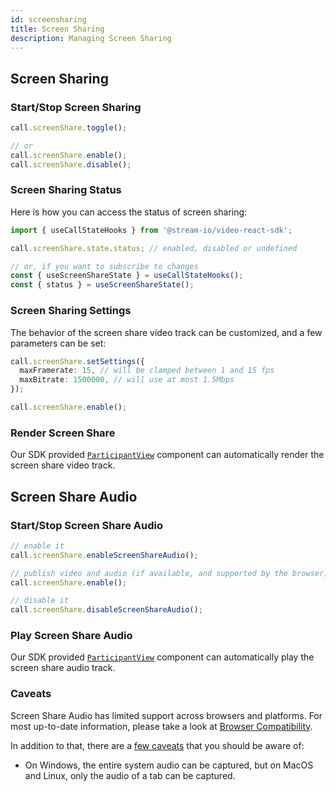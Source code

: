 ```yaml
---
id: screensharing
title: Screen Sharing
description: Managing Screen Sharing
---
```


## Screen Sharing

### Start/Stop Screen Sharing

```typescript
call.screenShare.toggle();

// or
call.screenShare.enable();
call.screenShare.disable();
```

### Screen Sharing Status

Here is how you can access the status of screen sharing:

```typescript
import { useCallStateHooks } from '@stream-io/video-react-sdk';

call.screenShare.state.status; // enabled, disabled or undefined

// or, if you want to subscribe to changes
const { useScreenShareState } = useCallStateHooks();
const { status } = useScreenShareState();
```

### Screen Sharing Settings

The behavior of the screen share video track can be customized, and a few parameters can be set:

```typescript
call.screenShare.setSettings({
  maxFramerate: 15, // will be clamped between 1 and 15 fps
  maxBitrate: 1500000, // will use at most 1.5Mbps
});

call.screenShare.enable();
```

### Render Screen Share

Our SDK provided [`ParticipantView`](../../ui-components/core/participant-view/) component can automatically render the screen share video track.

## Screen Share Audio

### Start/Stop Screen Share Audio

```typescript
// enable it
call.screenShare.enableScreenShareAudio();

// publish video and audio (if available, and supported by the browser)
call.screenShare.enable();

// disable it
call.screenShare.disableScreenShareAudio();
```

### Play Screen Share Audio

Our SDK provided [`ParticipantView`](../../ui-components/core/participant-view/) component can automatically play the screen share audio track.

### Caveats

Screen Share Audio has limited support across browsers and platforms.
For most up-to-date information, please take a look at [Browser Compatibility](https://developer.mozilla.org/en-US/docs/Web/API/Screen_Capture_API/Using_Screen_Capture#browser_compatibility).

In addition to that, there are a [few caveats](https://caniuse.com/?search=getDisplayMedia) that you should be aware of:

- On Windows, the entire system audio can be captured, but on MacOS and Linux, only the audio of a tab can be captured.
